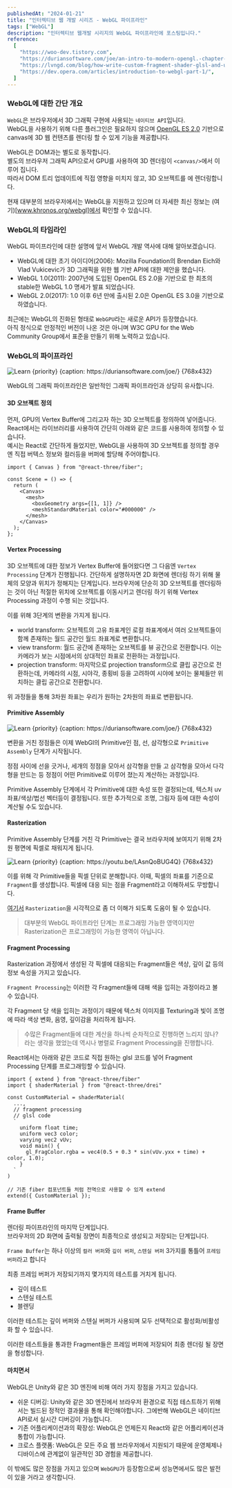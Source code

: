 ```yaml
---
publishedAt: "2024-01-21"
title: "인터렉티브 웹 개발 시리즈 - WebGL 파이프라인"
tags: ["WebGL"]
description: "인터렉티브 웹개발 시리지의 WebGL 파이프라인에 포스팅입니다."
reference:
  [
    "https://woo-dev.tistory.com",
    "https://duriansoftware.com/joe/an-intro-to-modern-opengl.-chapter-1:-the-graphics-pipeline",
    "https://lvngd.com/blog/how-write-custom-fragment-shader-glsl-and-use-it-threejs/",
    "https://dev.opera.com/articles/introduction-to-webgl-part-1/",
  ]
---
```


### WebGL에 대한 간단 개요

`WebGL`은 브라우저에서 3D 그래픽 구현에 사용되는 `네이티브 API`입니다.  
WebGL을 사용하기 위해 다른 플러그인은 필요하지 않으며 [OpenGL ES 2.0](https://www.khronos.org/opengles/) 기반으로 canvas에 3D 웹 컨텐츠를 렌더링 할 수 있게 기능을 제공합니다.

WebGL은 DOM과는 별도로 동작합니다.  
별도의 브라우저 그래픽 API으로서 GPU를 사용하여 3D 렌더링이 `<canvas/>`에서 이루어 집니다.  
따라서 DOM 트리 업데이트에 직접 영향을 미치지 않고, 3D 오브젝트를 <canvas/>에 렌더링합니다.

현재 대부분의 브라우저에서는 WebGL을 지원하고 있으며 더 자세한 최신 정보는 (여기)[www.khronos.org/webgl]에서 확인할 수 있습니다.

### WebGL의 타임라인

WebGL 파이프라인에 대한 설명에 앞서 WebGL 개발 역사에 대해 알아보겠습니다.

- WebGL에 대한 초기 아이디어(2006): Mozilla Foundation의 Brendan Eich와 Vlad Vukicevic가 3D 그래픽을 위한 웹 기반 API에 대한 제안을 했습니다.
- WebGL 1.0(2011): 2007년에 도입된 OpenGL ES 2.0을 기반으로 한 최초의 stable한 WebGL 1.0 명세가 발표 되었습니다.
- WebGL 2.0(2017): 1.0 이후 6년 만에 출시된 2.0은 OpenGL ES 3.0을 기반으로 하였습니다.

최근에는 WebGL의 진화된 형태로 `WebGPU`라는 새로운 API가 등장했습니다.  
아직 정식으로 안정적인 버전이 나온 것은 아니며 W3C GPU for the Web Community Group에서 표준을 만들기 위해 노력하고 있습니다.

### WebGL의 파이프라인

![Learn {priority} {caption: https://duriansoftware.com/joe/} {768x432}](https://github.com/blan19/Coding_Test/assets/66871265/74fddd96-f800-4fe5-bde0-366f0625ec7c)

WebGL의 그래픽 파이프라인은 일반적인 그래픽 파이프라인과 상당히 유사합니다.

#### 3D 오브젝트 정의

먼저, GPU의 Vertex Buffer에 그리고자 하는 3D 오브젝트를 정의하여 넣어줍니다.  
React에서는 라이브러리를 사용하여 간단히 아래와 같은 코드를 사용하여 정의할 수 있습니다.  
예시는 React로 간단하게 들었지만, WebGL을 사용하여 3D 오브젝트를 정의할 경우엔 직접 버텍스 정보와 컬러등을 버퍼에 할당해 주어야합니다.

```tsx
import { Canvas } from "@react-three/fiber";

const Scene = () => {
  return (
    <Canvas>
      <mesh>
        <boxGeometry args={[1, 1]} />
        <meshStandardMaterial color="#000000" />
      </mesh>
    </Canvas>
  );
};
```

#### Vertex Processing

3D 오브젝트에 대한 정보가 Vertex Buffer에 들어왔다면 그 다음엔 `Vertex Processing` 단계가 진행됩니다.
간단하게 설명하자면 2D 화면에 렌더링 하기 위해 물체의 모양과 위치가 정해지는 단계입니다.
브라우저에 단순히 3D 오브젝트를 렌더링하는 것이 아닌 적절한 위치에 오브젝트를 이동시키고 렌더링 하기 위해 Vertex Processing 과정이 수행 되는 것입니다.

이를 위해 3단계의 변환을 가지게 됩니다.

- world transform: 오브젝트의 고유 좌표계인 로컬 좌표계에서 여러 오브젝트들이 함께 존재하는 월드 공간인 월드 좌표계로 변환합니다.
- view transform: 월드 공간에 존재하는 오브젝트를 뷰 공간으로 전환합니다. 이는 카메라가 보는 시점에서의 상대적인 좌표로 전환하는 과정입니다.
- projection transform: 마지막으로 projection transform으로 클립 공간으로 전환하는데, 카메라의 시점, 시야각, 종횡비 등을 고려하여 시야에 보이는 물체들만 위치하는 클립 공간으로 전환합니다.

위 과정들을 통해 3차원 좌표는 우리가 원하는 2차원의 좌표로 변환됩니다.

#### Primitive Assembly

![Learn {priority} {caption: https://duriansoftware.com/joe/} {768x432}](https://github.com/blan19/Coding_Test/assets/66871265/97fe1dc2-9505-4856-9389-527dc6f2f889)

변환을 거친 정점들은 이제 WebGl의 Primitive인 점, 선, 삼각형으로 `Primitive Assembly` 단계가 시작됩니다.

정점 사이에 선을 긋거나, 세개의 정점을 모아서 삼각형을 만들 고 삼각형을 모아서 다각형을 만드는 등 정점이 어떤 Primitive로 이루어 졌는지 계산하는 과정입니다.

Primitive Assembly 단계에서 각 Primitive에 대한 속성 또한 결정되는데, 텍스처 uv 좌표/색상/법선 벡터등이 결정됩니다. 또한 추가적으로 조명, 그림자 등에 대한 속성이 계산될 수도 있습니다.

#### Rasterization

Primitive Assembly 단계를 거친 각 Primitive는 결국 브라우저에 보여지기 위해 2차원 평면에 픽셀로 채워지게 됩니다.

![Learn {priority} {caption: https://youtu.be/LAsnQoBUG4Q} {768x432}](https://github.com/blan19/Coding_Test/assets/66871265/318deb53-aa98-442c-a27b-c7122a809822)

이를 위해 각 Primitive들을 픽셀 단위로 분해합니다.
이때, 픽셀의 좌표를 기준으로 `Fragment`를 생성합니다.
픽셀에 대응 되는 점을 Fragment라고 이해하셔도 무방합니다.

[여기서](https://codepen.io/learosema/full/VwKLqdw) `Rasterization`을 시각적으로 좀 더 이해가 되도록 도움이 될 수 있습니다.

> 대부분의 WebGL 파이프라인 단계는 프로그래밍 가능한 영역이지만 Rasterization은 프로그래밍이 가능한 영역이 아닙니다.

#### Fragment Processing

Rasterization 과정에서 생성된 각 픽셀에 대응되는 Fragment들은 색상, 깊이 값 등의 정보 속성을 가지고 있습니다.

`Fragment Processing`는 이러한 각 Fragment들에 대해 색을 입히는 과정이라고 볼 수 있습니다.

각 Fragment 당 색을 입히는 과정이기 때문에 텍스처 이미지를 Texturing과 빛이 조명에 따라 색상 변화, 음영, 깊이감을 처리하게 됩니다.

> 수많은 Fragment들에 대한 계산을 하나씩 순차적으로 진행하면 느리지 않나? 라는 생각을 했었는데 역시나 병렬로 Fragment Processing을 진행합니다.

React에서는 아래와 같은 코드로 직접 원하는 glsl 코드를 넣어 Fragment Processing 단계를 프로그래밍할 수 있습니다.

```tsx
import { extend } from "@react-three/fiber"
import { shaderMaterial } from "@react-three/drei"

const CustomMaterial = shaderMaterial(
  ...,
  // fragment processing
  // glsl code
  `
    uniform float time;
    uniform vec3 color;
    varying vec2 vUv;
    void main() {
      gl_FragColor.rgba = vec4(0.5 + 0.3 * sin(vUv.yxx + time) + color, 1.0);
    }
  `
)

// 기존 fiber 컴포넌트들 처럼 전역으로 사용할 수 있게 extend
extend({ CustomMaterial });
```

#### Frame Buffer

렌더링 파이프라인의 마지막 단계입니다.  
브라우저의 2D 화면에 출력될 장면이 최종적으로 생성되고 저장되는 단계입니다.

`Frame Buffer`는 하나 이상의 `컬러 버퍼`와 `깊이 버퍼`, `스텐실 버퍼` 3가지를 통틀어 `프레임 버퍼`라고 합니다

최종 프레임 버퍼가 저장되기까지 몇가지의 테스트를 거치게 됩니다.

- 깊이 테스트
- 스텐실 테스트
- 블렌딩

이러한 테스트는 깊이 버퍼와 스텐실 버퍼가 사용되며 모두 선택적으로 활성화/비활성화 할 수 있습니다.

이러한 테스트들을 통과한 Fragment들은 프레임 버퍼에 저장되어 최종 렌더링 될 장면을 형성합니다.

#### 마치면서

WebGL은 Unity와 같은 3D 엔진에 비해 여러 가지 장점을 가지고 있습니다.

- 쉬운 디버깅: Unity와 같은 3D 엔진에서 브라우저 환경으로 직접 테스트하기 위해서는 빌드된 정적인 결과물을 통해 확인해야합니다. 그에반해 WebGL은 네이티브 API로서 실시간 디버깅이 가능합니다.
- 기존 어플리케이션과의 확장성: WebGL은 언제든지 React와 같은 어플리케이션과 통합이 가능합니다.
- 크로스 플랫폼: WebGL은 모든 주요 웹 브라우저에서 지원되기 때문에 운영체제나 디바이스에 관계없이 일관적인 3D 경험을 제공합니다.

이 밖에도 많은 장점을 가지고 있으며 `WebGPU`가 등장함으로써 성능면에서도 많은 발전이 있을 거라고 생각합니다.

